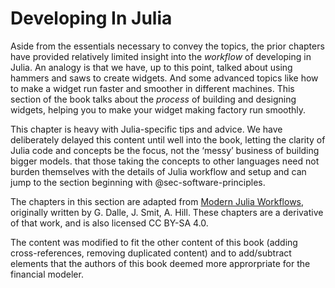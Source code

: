 # Developing In Julia

Aside from the essentials necessary to convey the topics, the prior chapters have provided relatively limited insight into the *workflow* of developing in Julia. An analogy is that we have, up to this point, talked about using hammers and saws to create widgets. And some advanced topics like how to make a widget run faster and smoother in different machines. This section of the book talks about the *process* of building and designing widgets, helping you to make your widget making factory run smoothly.

This chapter is heavy with Julia-specific tips and advice. We have deliberately delayed this content until well into the book, letting the clarity of Julia code and concepts be the focus, not the 'messy' business of building bigger models. that those taking the concepts to other languages need not burden themselves with the details of Julia workflow and setup and can jump to the section beginning with @sec-software-principles.

::: callout-note
The chapters in this section are adapted from [Modern Julia Workflows](https://modernjuliaworkflows.org), originally written by G. Dalle, J. Smit, A. Hill. These chapters are a derivative of that work, and is also licensed CC BY-SA 4.0. 

The content was modified to fit the other content of this book (adding cross-references, removing duplicated content) and to add/subtract elements that the authors of this book deemed more approrpriate for the financial modeler.
:::
